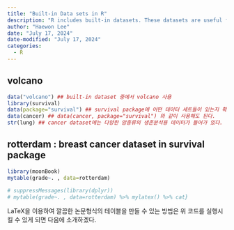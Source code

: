 ```yaml
---
title: "Built-in Data sets in R"
description: "R includes built-in datasets. These datasets are useful for testing, teaching, and practicing."
author: "Haewon Lee"
date: "July 17, 2024"
date-modified: "July 17, 2024"
categories:
  - R
---
```



## volcano

```r
data("volcano") ## built-in dataset 중에서 volcano 사용 
library(survival) 
data(package="survival") ## survival package에 어떤 데이터 세트들이 있는지 확인 
data(cancer) ## data(cancer, package="survival") 와 같이 사용해도 된다. 
str(lung) ## cancer dataset에는 다양한 암종류의 생존분석용 데이터가 들어가 있다.
```

## rotterdam : breast cancer dataset in survival package

```r
library(moonBook) 
mytable(grade~. , data=rotterdam)
```

```r
# suppressMessages(library(dplyr)) 
# mytable(grade~. , data=rotterdam) %>% mylatex() %>% cat}
```

LaTeX을 이용하여 깔끔한 논문형식의 테이블을 만들 수 있는 방법은 위 코드를 실행시킬 수 있게 되면 다음에 소개하겠다.


